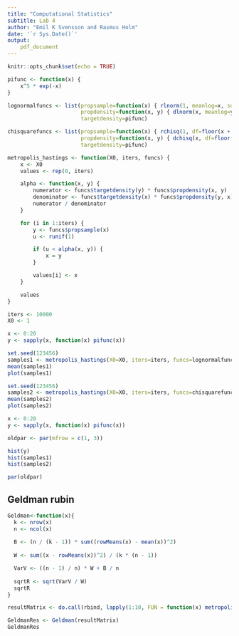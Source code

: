 ```yaml
---
title: "Computational Statistics"
subtitle: Lab 4
author: "Emil K Svensson and Rasmus Holm"
date: '`r Sys.Date()`'
output:
    pdf_document
---
```


```r
knitr::opts_chunk$set(echo = TRUE)
```

```r
pifunc <- function(x) {
    x^5 * exp(-x)
}

lognormalfuncs <- list(propsample=function(x) { rlnorm(1, meanlog=x, sdlog=1) },
                       propdensity=function(x, y) { dlnorm(x, meanlog=y, sdlog=1) },
                       targetdensity=pifunc)

chisquarefuncs <- list(propsample=function(x) { rchisq(1, df=floor(x + 1)) },
                       propdensity=function(x, y) { dchisq(x, df=floor(y + 1)) },
                       targetdensity=pifunc)

metropolis_hastings <- function(X0, iters, funcs) {
    x <- X0
    values <- rep(0, iters)

    alpha <- function(x, y) {
        numerator <- funcs$targetdensity(y) * funcs$propdensity(x, y)
        denominator <- funcs$targetdensity(x) * funcs$propdensity(y, x)
        numerator / denominator
    }

    for (i in 1:iters) {
        y <- funcs$propsample(x)
        u <- runif(1)

        if (u < alpha(x, y)) {
            x = y
        }

        values[i] <- x
    }

    values
}

iters <- 10000
X0 <- 1

x <- 0:20
y <- sapply(x, function(x) pifunc(x))
```

```r
set.seed(123456)
samples1 <- metropolis_hastings(X0=X0, iters=iters, funcs=lognormalfuncs)
mean(samples1)
plot(samples1)
```

```r
set.seed(123456)
samples2 <- metropolis_hastings(X0=X0, iters=iters, funcs=chisquarefuncs)
mean(samples2)
plot(samples2)
```

```r
x <- 0:20
y <- sapply(x, function(x) pifunc(x))

oldpar <- par(mfrow = c(1, 3))

hist(y)
hist(samples1)
hist(samples2)

```

```r
par(oldpar)
```


## Geldman rubin 
```r
Geldman<-function(x){
  k <- nrow(x)
  n <- ncol(x)
  
  B <- (n / (k - 1)) * sum((rowMeans(x) - mean(x))^2)   
  
  W <- sum((x - rowMeans(x))^2) / (k * (n - 1))

  VarV <- ((n - 1) / n) * W + B / n
  
  sqrtR <- sqrt(VarV / W)
  sqrtR
}

resultMatrix <- do.call(rbind, lapply(1:10, FUN = function(x) metropolis_hastings(X0 = x,iters = iters, funcs = chisquarefuncs) ))

GeldmanRes <- Geldman(resultMatrix)
GeldmanRes

```




